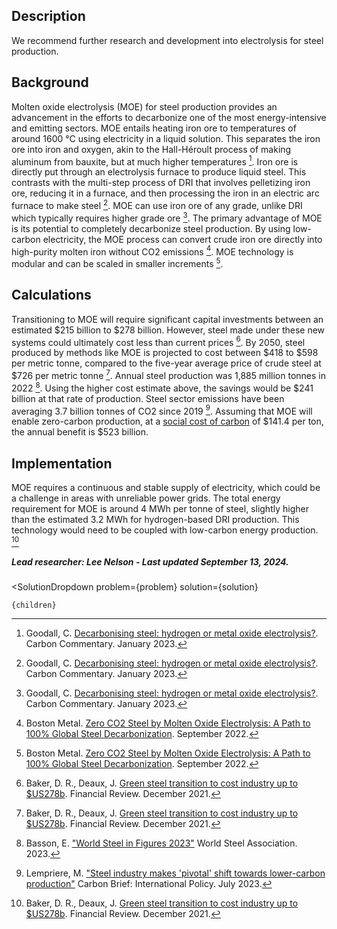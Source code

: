 


## Description
We recommend further research and development into electrolysis for steel production.

## Background
Molten oxide electrolysis (MOE) for steel production provides an advancement in the efforts to decarbonize one of the most energy-intensive and emitting sectors. MOE entails heating iron ore to temperatures of around 1600 °C using electricity in a liquid solution. This separates the iron ore into iron and oxygen, akin to the Hall-Héroult process of making aluminum from bauxite, but at much higher temperatures [^"1"].
Iron ore is directly put through an electrolysis furnace to produce liquid steel. This contrasts with the multi-step process of DRI that involves pelletizing iron ore, reducing it in a furnace, and then processing the iron in an electric arc furnace to make steel [^"1"].
MOE can use iron ore of any grade, unlike DRI which typically requires higher grade ore [^"1"].
The primary advantage of MOE is its potential to completely decarbonize steel production. By using low-carbon electricity, the MOE process can convert crude iron ore directly into high-purity molten iron without CO2 emissions [^"2"].
MOE technology is modular and can be scaled in smaller increments [^"2"].

## Calculations
Transitioning to MOE will require significant capital investments between an estimated $215 billion to $278 billion. However, steel made under these new systems could ultimately cost less than current prices [^"3"]. By 2050, steel produced by methods like MOE is projected to cost between $418 to $598 per metric tonne, compared to the five-year average price of crude steel at $726 per metric tonne [^"3"]. Annual steel production was 1,885 million tonnes in 2022 [^"5"]. Using the higher cost estimate above, the savings would be $241 billion at that rate of production.
Steel sector emissions have been averaging 3.7 billion tonnes of CO2 since 2019 [^"4"]. Assuming that MOE will enable zero-carbon production, at a [social cost of carbon](https://www.urbancruiseship.org/energy/energy_socioeconomics/carbon_pricing_e) of $141.4 per ton, the annual benefit is $523 billion.

## Implementation
MOE requires a continuous and stable supply of electricity, which could be a challenge in areas with unreliable power grids. The total energy requirement for MOE is around 4 MWh per tonne of steel, slightly higher than the estimated 3.2 MWh for hydrogen-based DRI production. This technology would need to be coupled with low-carbon energy production. [^"3"]

##### Lead researcher: Lee Nelson - Last updated September 13, 2024.

[^"1"]: Goodall, C. [Decarbonising steel: hydrogen or metal oxide electrolysis?](https://www.carboncommentary.com/blog/2023/1/31/decarbonising-steel-hydrogen-or-metal-oxide-electrolysis). Carbon Commentary. January 2023.

[^"2"]: Boston Metal. [Zero CO2 Steel by Molten Oxide Electrolysis: A Path to 100% Global Steel Decarbonization](https://www.bostonmetal.com/blog/zero-co2-steel-by-molten-oxide-electrolysis-a-path-to-100-global-steel-decarbonization/). September 2022. 

[^"3"]: Baker, D. R., Deaux, J. [Green steel transition to cost industry up to $US278b](https://www.afr.com/policy/energy-and-climate/green-steel-transition-to-cost-industry-up-to-us278b-20211201-p59dyt). Financial Review. December 2021.

[^"4"]:  Lempriere, M. ["Steel industry makes 'pivotal' shift towards lower-carbon production"](https://www.carbonbrief.org/steel-industry-makes-pivotal-shift-towards-lower-carbon-production/) Carbon Brief: International Policy. July 2023.

[^"5"]:  Basson, E. ["World Steel in Figures 2023"](https://worldsteel.org/data/world-steel-in-figures-2023/) World Steel Association. 2023.


  <SolutionDropdown 
    problem={problem} 
    solution={solution}
  >
    {children}
  </SolutionDropdown>